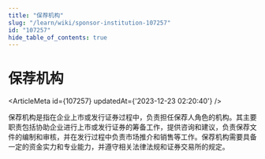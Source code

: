 ```yaml
---
title: "保荐机构"
slug: "/learn/wiki/sponsor-institution-107257"
id: "107257"
hide_table_of_contents: true
---
```



# 保荐机构

<ArticleMeta id={107257} updatedAt={'2023-12-23 02:20:40'} />
<div className='border-solid border-b border-t-0 my-4 border-[var(--ifm-color-gray-300)]' />

保荐机构是指在企业上市或发行证券过程中，负责担任保荐人角色的机构。其主要职责包括协助企业进行上市或发行证券的筹备工作，提供咨询和建议，负责保荐文件的编制和审核，并在发行过程中负责市场推介和销售等工作。保荐机构需要具备一定的资金实力和专业能力，并遵守相关法律法规和证券交易所的规定。
